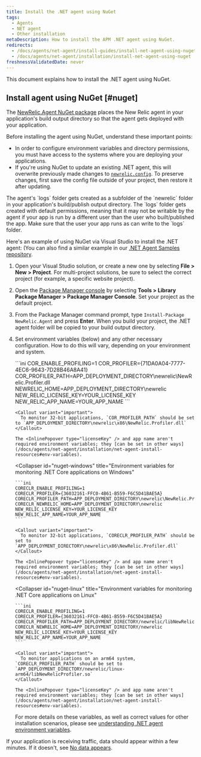 ```yaml
---
title: Install the .NET agent using NuGet
tags:
  - Agents
  - NET agent
  - Other installation
metaDescription: How to install the APM .NET agent using NuGet.
redirects:
  - /docs/agents/net-agent/install-guides/install-net-agent-using-nuget
  - /docs/agents/net-agent/installation/install-net-agent-using-nuget
freshnessValidatedDate: never
---
```


This document explains how to install the .NET agent using NuGet.

## Install agent using NuGet [#nuget]

The [NewRelic.Agent NuGet package](https://www.nuget.org/packages/NewRelic.Agent) places the New Relic agent in your application's build output directory so that the agent gets deployed with your application.

Before installing the agent using NuGet, understand these important points:

* In order to configure environment variables and directory permissions, you must have access to the systems where you are deploying your applications.
* If you're using NuGet to update an existing .NET agent, this will overwrite previously made changes to [`newrelic.config`](/docs/agents/net-agent/configuration/net-agent-configuration). To preserve changes, first save the config file outside of your project, then restore it after updating.

<Callout variant="important">
  The agent's `logs` folder gets created as a subfolder of the `newrelic` folder in your application's build/publish output directory.  The `logs` folder gets created with default permissions, meaning that it may not be writable by the agent if your app is run by a different user than the user who built/published the app.  Make sure that the user your app runs as can write to the `logs` folder.
</Callout>

Here's an example of using NuGet via Visual Studio to install the .NET agent: (You can also find a similar example in our [.NET Agent Samples repository](https://github.com/newrelic/newrelic-dotnet-examples).

1. Open your Visual Studio solution, or create a new one by selecting <DoNotTranslate>**File > New > Project**</DoNotTranslate>. For multi-project solutions, be sure to select the correct project (for example, a specific website project).
2. Open the [Package Manager console](https://docs.microsoft.com/en-us/nuget/tools/package-manager-console) by selecting <DoNotTranslate>**Tools > Library Package Manager > Package Manager Console**</DoNotTranslate>. Set your project as the default project.
3. From the Package Manager command prompt, type `Install-Package NewRelic.Agent` and press <DoNotTranslate>**Enter**</DoNotTranslate>. When you build your project, the .NET agent folder will be copied to your build output directory.
4. Set environment variables (below) and any other necessary configuration. How to do this will vary, depending on your environment and system.

   <CollapserGroup>
     <Collapser
       id="nuget-framework"
       title="Environment variables for monitoring .NET Framework applications"
     >
       ```ini
       COR_ENABLE_PROFILING=1
       COR_PROFILER={71DA0A04-7777-4EC6-9643-7D28B46A8A41}
       COR_PROFILER_PATH=APP_DEPLOYMENT_DIRECTORY\newrelic\NewRelic.Profiler.dll
       NEWRELIC_HOME=APP_DEPLOYMENT_DIRECTORY\newrelic
       NEW_RELIC_LICENSE_KEY=YOUR_LICENSE_KEY
       NEW_RELIC_APP_NAME=YOUR_APP_NAME
       ```

       <Callout variant="important">
         To monitor 32-bit applications, `COR_PROFILER_PATH` should be set to `APP_DEPLOYMENT_DIRECTORY\newrelic\x86\NewRelic.Profiler.dll`
       </Callout>

       The <InlinePopover type="licenseKey" /> and app name aren't required environment variables; they [can be set in other ways](/docs/agents/net-agent/installation/net-agent-install-resources#env-variables).
     </Collapser>

     <Collapser
       id="nuget-windows"
       title="Environment variables for monitoring .NET Core applications on Windows"
     >
       ```ini
       CORECLR_ENABLE_PROFILING=1
       CORECLR_PROFILER={36032161-FFC0-4B61-B559-F6C5D41BAE5A}
       CORECLR_PROFILER_PATH=APP_DEPLOYMENT_DIRECTORY\newrelic\NewRelic.Profiler.dll
       CORECLR_NEWRELIC_HOME=APP_DEPLOYMENT_DIRECTORY\newrelic
       NEW_RELIC_LICENSE_KEY=YOUR_LICENSE_KEY
       NEW_RELIC_APP_NAME=YOUR_APP_NAME
       ```

       <Callout variant="important">
         To monitor 32-bit applications, `CORECLR_PROFILER_PATH` should be set to `APP_DEPLOYMENT_DIRECTORY\newrelic\x86\NewRelic.Profiler.dll`
       </Callout>

       The <InlinePopover type="licenseKey" /> and app name aren't required environment variables; they [can be set in other ways](/docs/agents/net-agent/installation/net-agent-install-resources#env-variables).
     </Collapser>

     <Collapser
       id="nuget-linux"
       title="Environment variables for monitoring .NET Core applications on Linux"
     >
       ```ini
       CORECLR_ENABLE_PROFILING=1
       CORECLR_PROFILER={36032161-FFC0-4B61-B559-F6C5D41BAE5A}
       CORECLR_PROFILER_PATH=APP_DEPLOYMENT_DIRECTORY/newrelic/libNewRelicProfiler.so
       CORECLR_NEWRELIC_HOME=APP_DEPLOYMENT_DIRECTORY/newrelic
       NEW_RELIC_LICENSE_KEY=YOUR_LICENSE_KEY
       NEW_RELIC_APP_NAME=YOUR_APP_NAME
       ```

       <Callout variant="important">
         To monitor applications on an arm64 system, `CORECLR_PROFILER_PATH` should be set to `APP_DEPLOYMENT_DIRECTORY/newrelic/linux-arm64/libNewRelicProfiler.so`
       </Callout>

       The <InlinePopover type="licenseKey" /> and app name aren't required environment variables; they [can be set in other ways](/docs/agents/net-agent/installation/net-agent-install-resources#env-variables).
     </Collapser>
   </CollapserGroup>

   For more details on these variables, as well as correct values for other installation scenarios, please see [understanding .NET agent environment variables](/docs/apm/agents/net-agent/other-installation/understanding-net-agent-environment-variables/).

If your application is receiving traffic, data should appear within a few minutes. If it doesn't, see [No data appears](/docs/agents/net-agent/troubleshooting/no-data-appears-net).

<InstallFeedback />

